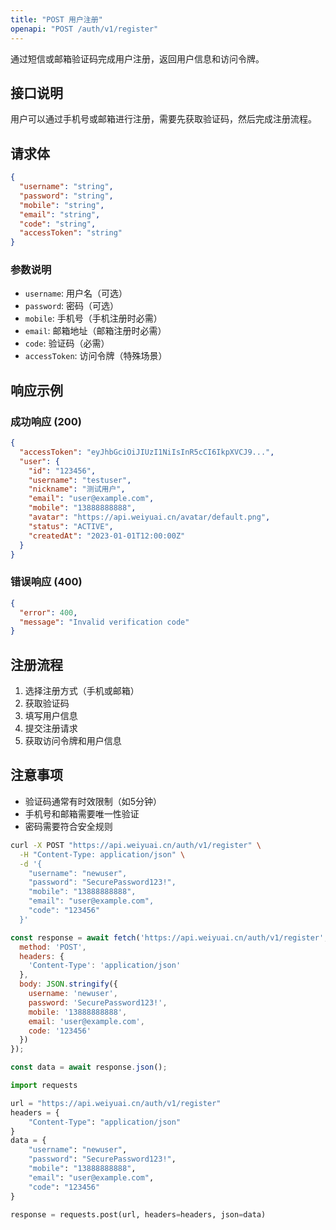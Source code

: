 ```yaml
---
title: "POST 用户注册"
openapi: "POST /auth/v1/register"
---
```


通过短信或邮箱验证码完成用户注册，返回用户信息和访问令牌。

## 接口说明

用户可以通过手机号或邮箱进行注册，需要先获取验证码，然后完成注册流程。

## 请求体

```json
{
  "username": "string",
  "password": "string", 
  "mobile": "string",
  "email": "string",
  "code": "string",
  "accessToken": "string"
}
```

### 参数说明

- `username`: 用户名（可选）
- `password`: 密码（可选）
- `mobile`: 手机号（手机注册时必需）
- `email`: 邮箱地址（邮箱注册时必需）
- `code`: 验证码（必需）
- `accessToken`: 访问令牌（特殊场景）

## 响应示例

### 成功响应 (200)

```json
{
  "accessToken": "eyJhbGciOiJIUzI1NiIsInR5cCI6IkpXVCJ9...",
  "user": {
    "id": "123456",
    "username": "testuser",
    "nickname": "测试用户",
    "email": "user@example.com",
    "mobile": "13888888888",
    "avatar": "https://api.weiyuai.cn/avatar/default.png",
    "status": "ACTIVE",
    "createdAt": "2023-01-01T12:00:00Z"
  }
}
```

### 错误响应 (400)

```json
{
  "error": 400,
  "message": "Invalid verification code"
}
```

## 注册流程

1. 选择注册方式（手机或邮箱）
2. 获取验证码
3. 填写用户信息
4. 提交注册请求
5. 获取访问令牌和用户信息

## 注意事项

- 验证码通常有时效限制（如5分钟）
- 手机号和邮箱需要唯一性验证
- 密码需要符合安全规则

<RequestExample>

```bash cURL
curl -X POST "https://api.weiyuai.cn/auth/v1/register" \
  -H "Content-Type: application/json" \
  -d '{
    "username": "newuser",
    "password": "SecurePassword123!",
    "mobile": "13888888888",
    "email": "user@example.com",
    "code": "123456"
  }'
```

```javascript JavaScript
const response = await fetch('https://api.weiyuai.cn/auth/v1/register', {
  method: 'POST',
  headers: {
    'Content-Type': 'application/json'
  },
  body: JSON.stringify({
    username: 'newuser',
    password: 'SecurePassword123!',
    mobile: '13888888888',
    email: 'user@example.com',
    code: '123456'
  })
});

const data = await response.json();
```

```python Python
import requests

url = "https://api.weiyuai.cn/auth/v1/register"
headers = {
    "Content-Type": "application/json"
}
data = {
    "username": "newuser",
    "password": "SecurePassword123!",
    "mobile": "13888888888",
    "email": "user@example.com",
    "code": "123456"
}

response = requests.post(url, headers=headers, json=data)
```

</RequestExample>